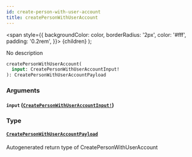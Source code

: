 ```yaml
---
id: create-person-with-user-account
title: createPersonWithUserAccount
---
```


<span
style={{
      backgroundColor: color,
      borderRadius: '2px',
      color: '#fff',
      padding: '0.2rem',
    }}>
{children}
</span>
);

No description

```graphql
createPersonWithUserAccount(
  input: CreatePersonWithUserAccountInput!
): CreatePersonWithUserAccountPayload

```

### Arguments

#### `input` ([`CreatePersonWithUserAccountInput!`](/api/inputs/create-person-with-user-account-input))

### Type

#### [`CreatePersonWithUserAccountPayload`](/api/objects/create-person-with-user-account-payload)

Autogenerated return type of CreatePersonWithUserAccount
